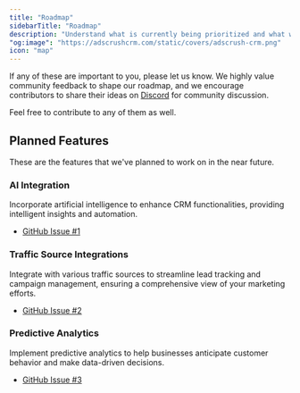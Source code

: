 ```yaml
---
title: "Roadmap"
sidebarTitle: "Roadmap"
description: "Understand what is currently being prioritized and what we are planning to build in the near future."
"og:image": "https://adscrushcrm.com/static/covers/adscrush-crm.png"
icon: "map"
---
```


If any of these are important to you, please let us know. We highly value community feedback to shape our roadmap, and we encourage contributors to share their ideas on [Discord](https://adscrushcrm.com/discord) for community discussion.

Feel free to contribute to any of them as well.

## Planned Features

These are the features that we've planned to work on in the near future.

### AI Integration

Incorporate artificial intelligence to enhance CRM functionalities, providing intelligent insights and automation.

- [GitHub Issue #1](https://github.com/adscrushcrm/adscrush-crm/issues/1)

### Traffic Source Integrations

Integrate with various traffic sources to streamline lead tracking and campaign management, ensuring a comprehensive view of your marketing efforts.

- [GitHub Issue #2](https://github.com/adscrushcrm/adscrush-crm/issues/2)

### Predictive Analytics

Implement predictive analytics to help businesses anticipate customer behavior and make data-driven decisions.

- [GitHub Issue #3](https://github.com/adscrushcrm/adscrush-crm/issues/3)
